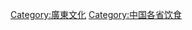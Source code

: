 {{Catnav|頁面分類|各種主題的頁面分類|按國家分類|各國飲食|中國飲食}}

[[Category:廣東文化|Category:廣東文化]]
[[Category:中国各省饮食|Category:中国各省饮食]]